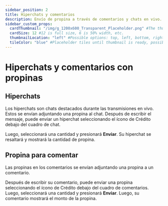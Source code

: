 ```yaml
---
sidebar_position: 2
title: Hiperchats y comentarios
description: Envío de propina a través de comentarios y chats en vivo.
sidebar_custom_props:
  cardThumbnail: "/img/g_1200x600_Transparent_Placeholder.png" #The thumbnail on the category card.
  cardSize: 12 #12 is full size, 6 is 50% width, etc.
  thumbnailLocation: "left" #Possible options: top, left, bottom, right, none
  tileColor: "blue" #Placeholder tiles until thumbnail is ready, possible options: blue, cream, darkpurple, lightpurple, mauve, orange, pink, none
---
```


# Hiperchats y comentarios con propinas

## Hiperchats

Los hiperchats son chats destacados durante las transmisiones en vivo. Estos se envían adjuntando una propina al chat. Después de escribir el mensaje, puede enviar un hiperchat seleccionando el ícono de Crédito debajo del cuadro de chat.

Luego, seleccionará una cantidad y presionará **Enviar**. Su hiperchat se resaltará y mostrará la cantidad de propina.

## Propina para comentar

Las propinas en los comentarios se envían adjuntando una propina a un comentario.

Después de escribir su comentario, puede enviar una propina seleccionando el ícono de Crédito debajo del cuadro de comentarios. Luego, seleccionará una cantidad y presionará **Enviar**. Luego, su comentario mostrará el monto de la propina.
